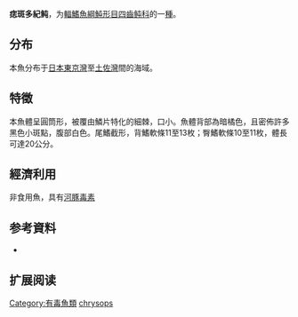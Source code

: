 {{Speciesbox
| name = 痣斑多紀鲀
| status = NE
| status_system = IUCN3.1
| image = 
| genus = Takifugu
| species = chrysops
| authority = [[Hilgendorf|Hilgendorf]], 1879
| synonyms = *''Fugu chrysops''<br /><small>Hilgendorf, 1879</small> ''
*''Tetrodon chrysops''<br /><small>Hilgendorf, 1879</small> ''
}}

'''痣斑多紀鲀'''，为[[輻鰭魚綱|輻鰭魚綱]][[魨形目|魨形目]][[四齒鲀科|四齒鲀科]]的一[[種|種]]。

==分布==
本魚分布于[[日本|日本]][[東京灣|東京灣]]至[[土佐灣|土佐灣]]間的海域。

==特徵==
本魚體呈圓筒形，被覆由鱗片特化的細棘，口小。魚體背部為暗橘色，且密佈許多黑色小斑點，腹部白色。尾鰭截形，背鰭軟條11至13枚；臀鰭軟條10至11枚，體長可達20公分。

==經濟利用==
非食用魚，具有[[河豚毒素|河豚毒素]]

== 参考資料 ==
*{{FishBase_species|genus=Takifugu|species=chrysops|year=2011|month=12}}

== 扩展阅读 ==
{{refbegin}}
{{wikispecies-inline|Takifugu chrysops|痣斑多紀鲀}}
{{refend}}
{{Taxonbar|from=Q1074501}}

[[Category:有毒魚類|Category:有毒魚類]]
[[Category:东方鲀属|chrysops]]